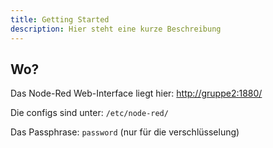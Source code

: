 ```yaml
---
title: Getting Started
description: Hier steht eine kurze Beschreibung
---
```


## Wo?

Das Node-Red Web-Interface liegt hier: [http://gruppe2:1880/](http://gruppe2:1880/)

Die configs sind unter: `/etc/node-red/`

Das Passphrase:  `password` (nur für die verschlüsselung)
